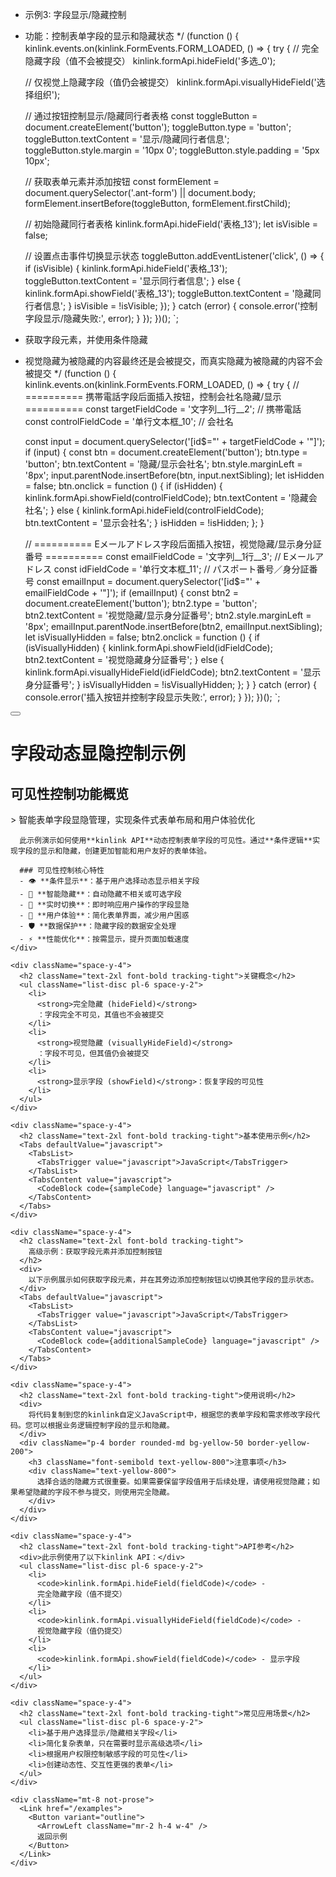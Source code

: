 
 * 示例3: 字段显示/隐藏控制
 * 功能：控制表单字段的显示和隐藏状态
 */
(function () {
  kinlink.events.on(kinlink.FormEvents.FORM_LOADED, () => {
    try {
      // 完全隐藏字段（值不会被提交）
      kinlink.formApi.hideField('多选_0');

      // 仅视觉上隐藏字段（值仍会被提交）
      kinlink.formApi.visuallyHideField('选择组织');

      // 通过按钮控制显示/隐藏同行者表格
      const toggleButton = document.createElement('button');
      toggleButton.type = 'button';
      toggleButton.textContent = '显示/隐藏同行者信息';
      toggleButton.style.margin = '10px 0';
      toggleButton.style.padding = '5px 10px';

      // 获取表单元素并添加按钮
      const formElement = document.querySelector('.ant-form') || document.body;
      formElement.insertBefore(toggleButton, formElement.firstChild);

      // 初始隐藏同行者表格
      kinlink.formApi.hideField('表格_13');
      let isVisible = false;

      // 设置点击事件切换显示状态
      toggleButton.addEventListener('click', () => {
        if (isVisible) {
          kinlink.formApi.hideField('表格_13');
          toggleButton.textContent = '显示同行者信息';
        } else {
          kinlink.formApi.showField('表格_13');
          toggleButton.textContent = '隐藏同行者信息';
        }
        isVisible = !isVisible;
      });
    } catch (error) {
      console.error('控制字段显示/隐藏失败:', error);
    }
  });
})();
`;

 * 获取字段元素，并使用条件隐藏
 * 视觉隐藏为被隐藏的内容最终还是会被提交，而真实隐藏为被隐藏的内容不会被提交
 */
(function () {
  kinlink.events.on(kinlink.FormEvents.FORM_LOADED, () => {
    try {
      // ========== 携帯電話字段后面插入按钮，控制会社名隐藏/显示 ==========
      const targetFieldCode = '文字列__1行__2'; // 携帯電話
      const controlFieldCode = '单行文本框_10'; // 会社名

      const input = document.querySelector('[id$="' + targetFieldCode + '"]');
      if (input) {
        const btn = document.createElement('button');
        btn.type = 'button';
        btn.textContent = '隐藏/显示会社名';
        btn.style.marginLeft = '8px';
        input.parentNode.insertBefore(btn, input.nextSibling);
        let isHidden = false;
        btn.onclick = function () {
          if (isHidden) {
            kinlink.formApi.showField(controlFieldCode);
            btn.textContent = '隐藏会社名';
          } else {
            kinlink.formApi.hideField(controlFieldCode);
            btn.textContent = '显示会社名';
          }
          isHidden = !isHidden;
        };
      }

      // ========== Eメールアドレス字段后面插入按钮，视觉隐藏/显示身分証番号 ==========
      const emailFieldCode = '文字列__1行__3'; // Eメールアドレス
      const idFieldCode = '单行文本框_11'; // パスポート番号／身分証番号
      const emailInput = document.querySelector('[id$="' + emailFieldCode + '"]');
      if (emailInput) {
        const btn2 = document.createElement('button');
        btn2.type = 'button';
        btn2.textContent = '视觉隐藏/显示身分証番号';
        btn2.style.marginLeft = '8px';
        emailInput.parentNode.insertBefore(btn2, emailInput.nextSibling);
        let isVisuallyHidden = false;
        btn2.onclick = function () {
          if (isVisuallyHidden) {
            kinlink.formApi.showField(idFieldCode);
            btn2.textContent = '视觉隐藏身分証番号';
          } else {
            kinlink.formApi.visuallyHideField(idFieldCode);
            btn2.textContent = '显示身分証番号';
          }
          isVisuallyHidden = !isVisuallyHidden;
        };
      }
    } catch (error) {
      console.error('插入按钮并控制字段显示失败:', error);
    }
  });
})();
`;

<div className="container py-6 lg:py-10">
  <div className="flex items-center gap-4 mb-8">
    <Link href="/examples">
      <Button variant="outline" size="icon">
        <ArrowLeft className="h-4 w-4" />
      </Button>
    </Link>
    <h1 className="text-3xl font-bold tracking-tight">字段动态显隐控制示例</h1>
  </div>

  <div className="my-8 space-y-6">
    <div className="space-y-4">
      <h2 className="text-2xl font-bold tracking-tight">可见性控制功能概览</h2>
      > 智能表单字段显隐管理，实现条件式表单布局和用户体验优化

      此示例演示如何使用**kinlink API**动态控制表单字段的可见性。通过**条件逻辑**实现字段的显示和隐藏，创建更加智能和用户友好的表单体验。

      ### 可见性控制核心特性
      - 👁️ **条件显示**：基于用户选择动态显示相关字段
      - 🙈 **智能隐藏**：自动隐藏不相关或可选字段
      - 🔄 **实时切换**：即时响应用户操作的字段显隐
      - 🎯 **用户体验**：简化表单界面，减少用户困惑
      - 🛡️ **数据保护**：隐藏字段的数据安全处理
      - ⚡ **性能优化**：按需显示，提升页面加载速度
    </div>

    <div className="space-y-4">
      <h2 className="text-2xl font-bold tracking-tight">关键概念</h2>
      <ul className="list-disc pl-6 space-y-2">
        <li>
          <strong>完全隐藏 (hideField)</strong>
          ：字段完全不可见，其值也不会被提交
        </li>
        <li>
          <strong>视觉隐藏 (visuallyHideField)</strong>
          ：字段不可见，但其值仍会被提交
        </li>
        <li>
          <strong>显示字段 (showField)</strong>：恢复字段的可见性
        </li>
      </ul>
    </div>

    <div className="space-y-4">
      <h2 className="text-2xl font-bold tracking-tight">基本使用示例</h2>
      <Tabs defaultValue="javascript">
        <TabsList>
          <TabsTrigger value="javascript">JavaScript</TabsTrigger>
        </TabsList>
        <TabsContent value="javascript">
          <CodeBlock code={sampleCode} language="javascript" />
        </TabsContent>
      </Tabs>
    </div>

    <div className="space-y-4">
      <h2 className="text-2xl font-bold tracking-tight">
        高级示例：获取字段元素并添加控制按钮
      </h2>
      <div>
        以下示例展示如何获取字段元素，并在其旁边添加控制按钮以切换其他字段的显示状态。
      </div>
      <Tabs defaultValue="javascript">
        <TabsList>
          <TabsTrigger value="javascript">JavaScript</TabsTrigger>
        </TabsList>
        <TabsContent value="javascript">
          <CodeBlock code={additionalSampleCode} language="javascript" />
        </TabsContent>
      </Tabs>
    </div>

    <div className="space-y-4">
      <h2 className="text-2xl font-bold tracking-tight">使用说明</h2>
      <div>
        将代码复制到您的kinlink自定义JavaScript中，根据您的表单字段和需求修改字段代码。您可以根据业务逻辑控制字段的显示和隐藏。
      </div>
      <div className="p-4 border rounded-md bg-yellow-50 border-yellow-200">
        <h3 className="font-semibold text-yellow-800">注意事项</h3>
        <div className="text-yellow-800">
          选择合适的隐藏方式很重要。如果需要保留字段值用于后续处理，请使用视觉隐藏；如果希望隐藏的字段不参与提交，则使用完全隐藏。
        </div>
      </div>
    </div>

    <div className="space-y-4">
      <h2 className="text-2xl font-bold tracking-tight">API参考</h2>
      <div>此示例使用了以下kinlink API：</div>
      <ul className="list-disc pl-6 space-y-2">
        <li>
          <code>kinlink.formApi.hideField(fieldCode)</code> -
          完全隐藏字段（值不提交）
        </li>
        <li>
          <code>kinlink.formApi.visuallyHideField(fieldCode)</code> -
          视觉隐藏字段（值仍提交）
        </li>
        <li>
          <code>kinlink.formApi.showField(fieldCode)</code> - 显示字段
        </li>
      </ul>
    </div>

    <div className="space-y-4">
      <h2 className="text-2xl font-bold tracking-tight">常见应用场景</h2>
      <ul className="list-disc pl-6 space-y-2">
        <li>基于用户选择显示/隐藏相关字段</li>
        <li>简化复杂表单，只在需要时显示高级选项</li>
        <li>根据用户权限控制敏感字段的可见性</li>
        <li>创建动态性、交互性更强的表单</li>
      </ul>
    </div>

    <div className="mt-8 not-prose">
      <Link href="/examples">
        <Button variant="outline">
          <ArrowLeft className="mr-2 h-4 w-4" />
          返回示例
        </Button>
      </Link>
    </div>
  </div>
</div> 